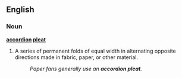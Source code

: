 ==English==

===Noun===
'''[[accordion]] [[pleat]]'''
# A series of permanent folds of equal width in alternating opposite directions made in fabric, paper, or other material.
#: ''Paper fans generally use an '''accordion pleat'''.''